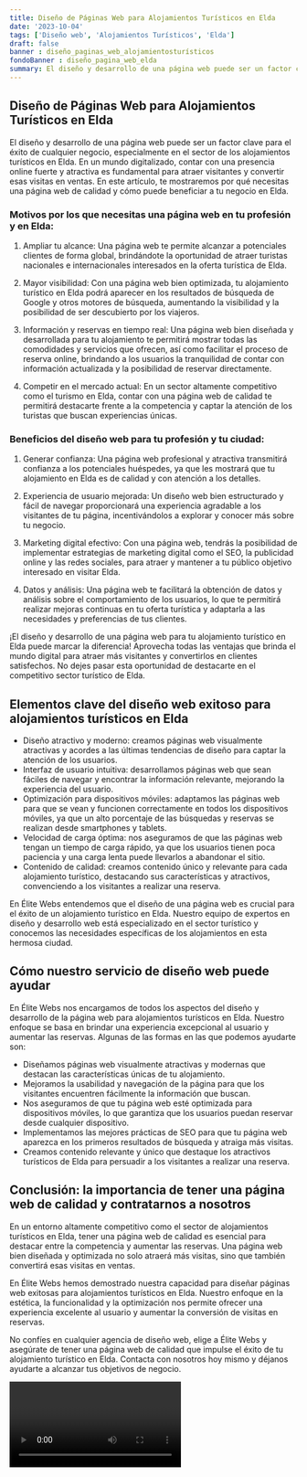 ```yaml
---
title: Diseño de Páginas Web para Alojamientos Turísticos en Elda
date: '2023-10-04'
tags: ['Diseño web', 'Alojamientos Turísticos', 'Elda']
draft: false
banner : diseño_paginas_web_alojamientosturísticos
fondoBanner : diseño_pagina_web_elda
summary: El diseño y desarrollo de una página web puede ser un factor clave para el éxito de cualquier negocio, especialmente en el sector de los alojamientos turísticos en Elda. En un mundo digitalizado, contar con una presencia online fuerte y atractiva es fundamental para atraer visitantes y convertir esas visitas en ventas. En este artículo, te mostraremos por qué necesitas una página web de calidad y cómo puede beneficiar a tu negocio en Elda.
---
```


## Diseño de Páginas Web para Alojamientos Turísticos en Elda

El diseño y desarrollo de una página web puede ser un factor clave para el éxito de cualquier negocio, especialmente en el sector de los alojamientos turísticos en Elda. En un mundo digitalizado, contar con una presencia online fuerte y atractiva es fundamental para atraer visitantes y convertir esas visitas en ventas. En este artículo, te mostraremos por qué necesitas una página web de calidad y cómo puede beneficiar a tu negocio en Elda.

### Motivos por los que necesitas una página web en tu profesión y en Elda:

1. Ampliar tu alcance: Una página web te permite alcanzar a potenciales clientes de forma global, brindándote la oportunidad de atraer turistas nacionales e internacionales interesados en la oferta turística de Elda.

2. Mayor visibilidad: Con una página web bien optimizada, tu alojamiento turístico en Elda podrá aparecer en los resultados de búsqueda de Google y otros motores de búsqueda, aumentando la visibilidad y la posibilidad de ser descubierto por los viajeros.

3. Información y reservas en tiempo real: Una página web bien diseñada y desarrollada para tu alojamiento te permitirá mostrar todas las comodidades y servicios que ofrecen, así como facilitar el proceso de reserva online, brindando a los usuarios la tranquilidad de contar con información actualizada y la posibilidad de reservar directamente.

4. Competir en el mercado actual: En un sector altamente competitivo como el turismo en Elda, contar con una página web de calidad te permitirá destacarte frente a la competencia y captar la atención de los turistas que buscan experiencias únicas.

### Beneficios del diseño web para tu profesión y tu ciudad:

1. Generar confianza: Una página web profesional y atractiva transmitirá confianza a los potenciales huéspedes, ya que les mostrará que tu alojamiento en Elda es de calidad y con atención a los detalles.

2. Experiencia de usuario mejorada: Un diseño web bien estructurado y fácil de navegar proporcionará una experiencia agradable a los visitantes de tu página, incentivándolos a explorar y conocer más sobre tu negocio.

3. Marketing digital efectivo: Con una página web, tendrás la posibilidad de implementar estrategias de marketing digital como el SEO, la publicidad online y las redes sociales, para atraer y mantener a tu público objetivo interesado en visitar Elda.

4. Datos y análisis: Una página web te facilitará la obtención de datos y análisis sobre el comportamiento de los usuarios, lo que te permitirá realizar mejoras continuas en tu oferta turística y adaptarla a las necesidades y preferencias de tus clientes.

¡El diseño y desarrollo de una página web para tu alojamiento turístico en Elda puede marcar la diferencia! Aprovecha todas las ventajas que brinda el mundo digital para atraer más visitantes y convertirlos en clientes satisfechos. No dejes pasar esta oportunidad de destacarte en el competitivo sector turístico de Elda.

<GifSeo />

<Cta />

## Elementos clave del diseño web exitoso para alojamientos turísticos en Elda

- Diseño atractivo y moderno: creamos páginas web visualmente atractivas y acordes a las últimas tendencias de diseño para captar la atención de los usuarios.
- Interfaz de usuario intuitiva: desarrollamos páginas web que sean fáciles de navegar y encontrar la información relevante, mejorando la experiencia del usuario.
- Optimización para dispositivos móviles: adaptamos las páginas web para que se vean y funcionen correctamente en todos los dispositivos móviles, ya que un alto porcentaje de las búsquedas y reservas se realizan desde smartphones y tablets.
- Velocidad de carga óptima: nos aseguramos de que las páginas web tengan un tiempo de carga rápido, ya que los usuarios tienen poca paciencia y una carga lenta puede llevarlos a abandonar el sitio.
- Contenido de calidad: creamos contenido único y relevante para cada alojamiento turístico, destacando sus características y atractivos, convenciendo a los visitantes a realizar una reserva.

En Élite Webs entendemos que el diseño de una página web es crucial para el éxito de un alojamiento turístico en Elda. Nuestro equipo de expertos en diseño y desarrollo web está especializado en el sector turístico y conocemos las necesidades específicas de los alojamientos en esta hermosa ciudad.

## Cómo nuestro servicio de diseño web puede ayudar

En Élite Webs nos encargamos de todos los aspectos del diseño y desarrollo de la página web para alojamientos turísticos en Elda. Nuestro enfoque se basa en brindar una experiencia excepcional al usuario y aumentar las reservas. Algunas de las formas en las que podemos ayudarte son:

- Diseñamos páginas web visualmente atractivas y modernas que destacan las características únicas de tu alojamiento.
- Mejoramos la usabilidad y navegación de la página para que los visitantes encuentren fácilmente la información que buscan.
- Nos aseguramos de que tu página web esté optimizada para dispositivos móviles, lo que garantiza que los usuarios puedan reservar desde cualquier dispositivo.
- Implementamos las mejores prácticas de SEO para que tu página web aparezca en los primeros resultados de búsqueda y atraiga más visitas.
- Creamos contenido relevante y único que destaque los atractivos turísticos de Elda para persuadir a los visitantes a realizar una reserva.

## Conclusión: la importancia de tener una página web de calidad y contratarnos a nosotros

En un entorno altamente competitivo como el sector de alojamientos turísticos en Elda, tener una página web de calidad es esencial para destacar entre la competencia y aumentar las reservas. Una página web bien diseñada y optimizada no solo atraerá más visitas, sino que también convertirá esas visitas en ventas.

En Élite Webs hemos demostrado nuestra capacidad para diseñar páginas web exitosas para alojamientos turísticos en Elda. Nuestro enfoque en la estética, la funcionalidad y la optimización nos permite ofrecer una experiencia excelente al usuario y aumentar la conversión de visitas en reservas.

No confíes en cualquier agencia de diseño web, elige a Élite Webs y asegúrate de tener una página web de calidad que impulse el éxito de tu alojamiento turístico en Elda. Contacta con nosotros hoy mismo y déjanos ayudarte a alcanzar tus objetivos de negocio.

<Video />

<CtaBot job='Alojamientos Turísticos' city='Elda'/>

<Gmaps query='Elda+españa+maps' />
